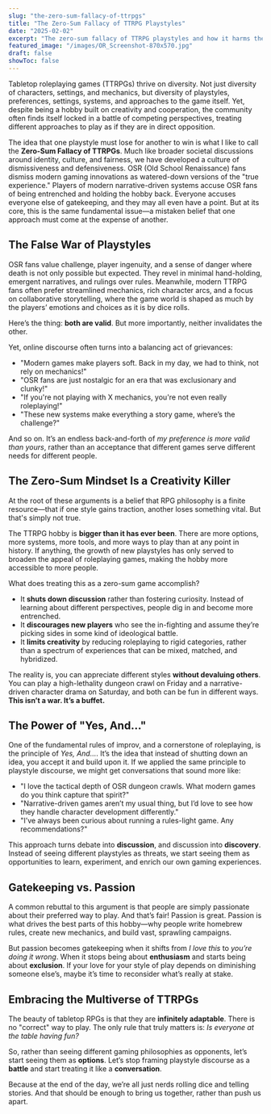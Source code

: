 ```yaml
---
slug: "the-zero-sum-fallacy-of-ttrpgs"
title: "The Zero-Sum Fallacy of TTRPG Playstyles"
date: "2025-02-02"
excerpt: "The zero-sum fallacy of TTRPG playstyles and how it harms the hobby."
featured_image: "/images/OR_Screenshot-870x570.jpg"
draft: false
showToc: false
---
```


Tabletop roleplaying games (TTRPGs) thrive on diversity. Not just diversity of characters, settings, and mechanics, but diversity of playstyles, preferences, settings, systems, and approaches to the game itself. Yet, despite being a hobby built on creativity and cooperation, the community often finds itself locked in a battle of competing perspectives, treating different approaches to play as if they are in direct opposition.

The idea that one playstyle must lose for another to win is what I like to call the **Zero-Sum Fallacy of TTRPGs**. Much like broader societal discussions around identity, culture, and fairness, we have developed a culture of dismissiveness and defensiveness. OSR (Old School Renaissance) fans dismiss modern gaming innovations as watered-down versions of the "true experience." Players of modern narrative-driven systems accuse OSR fans of being entrenched and holding the hobby back. Everyone accuses everyone else of gatekeeping, and they may all even have a point. But at its core, this is the same fundamental issue—a mistaken belief that one approach must come at the expense of another.

## The False War of Playstyles

OSR fans value challenge, player ingenuity, and a sense of danger where death is not only possible but expected. They revel in minimal hand-holding, emergent narratives, and rulings over rules. Meanwhile, modern TTRPG fans often prefer streamlined mechanics, rich character arcs, and a focus on collaborative storytelling, where the game world is shaped as much by the players’ emotions and choices as it is by dice rolls.

Here’s the thing: **both are valid**. But more importantly, neither invalidates the other.

Yet, online discourse often turns into a balancing act of grievances:

- "Modern games make players soft. Back in my day, we had to think, not rely on mechanics!"
- "OSR fans are just nostalgic for an era that was exclusionary and clunky!"
- "If you're not playing with X mechanics, you're not even really roleplaying!"
- "These new systems make everything a story game, where’s the challenge?"

And so on. It’s an endless back-and-forth of *my preference is more valid than yours*, rather than an acceptance that different games serve different needs for different people.

## The Zero-Sum Mindset Is a Creativity Killer

At the root of these arguments is a belief that RPG philosophy is a finite resource—that if one style gains traction, another loses something vital. But that's simply not true.

The TTRPG hobby is **bigger than it has ever been**. There are more options, more systems, more tools, and more ways to play than at any point in history. If anything, the growth of new playstyles has only served to broaden the appeal of roleplaying games, making the hobby more accessible to more people.

What does treating this as a zero-sum game accomplish?

- It **shuts down discussion** rather than fostering curiosity. Instead of learning about different perspectives, people dig in and become more entrenched.
- It **discourages new players** who see the in-fighting and assume they’re picking sides in some kind of ideological battle.
- It **limits creativity** by reducing roleplaying to rigid categories, rather than a spectrum of experiences that can be mixed, matched, and hybridized.

The reality is, you can appreciate different styles **without devaluing others**. You can play a high-lethality dungeon crawl on Friday and a narrative-driven character drama on Saturday, and both can be fun in different ways. **This isn’t a war. It’s a buffet.**

## The Power of "Yes, And..."

One of the fundamental rules of improv, and a cornerstone of roleplaying, is the principle of *Yes, And…*. It’s the idea that instead of shutting down an idea, you accept it and build upon it. If we applied the same principle to playstyle discourse, we might get conversations that sound more like:

- "I love the tactical depth of OSR dungeon crawls. What modern games do you think capture that spirit?"
- "Narrative-driven games aren’t my usual thing, but I’d love to see how they handle character development differently."
- "I’ve always been curious about running a rules-light game. Any recommendations?"

This approach turns debate into **discussion**, and discussion into **discovery**. Instead of seeing different playstyles as threats, we start seeing them as opportunities to learn, experiment, and enrich our own gaming experiences.

## Gatekeeping vs. Passion

A common rebuttal to this argument is that people are simply passionate about their preferred way to play. And that’s fair! Passion is great. Passion is what drives the best parts of this hobby—why people write homebrew rules, create new mechanics, and build vast, sprawling campaigns.

But passion becomes gatekeeping when it shifts from *I love this* to *you’re doing it wrong*. When it stops being about **enthusiasm** and starts being about **exclusion**. If your love for your style of play depends on diminishing someone else’s, maybe it’s time to reconsider what’s really at stake.

## Embracing the Multiverse of TTRPGs

The beauty of tabletop RPGs is that they are **infinitely adaptable**. There is no "correct" way to play. The only rule that truly matters is: *Is everyone at the table having fun?*

So, rather than seeing different gaming philosophies as opponents, let’s start seeing them as **options**. Let’s stop framing playstyle discourse as a **battle** and start treating it like a **conversation**.

Because at the end of the day, we’re all just nerds rolling dice and telling stories. And that should be enough to bring us together, rather than push us apart.